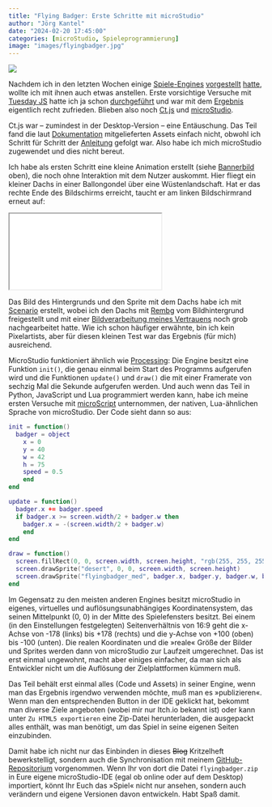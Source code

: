 ```yaml
---
title: "Flying Badger: Erste Schritte mit microStudio"
author: "Jörg Kantel"
date: "2024-02-20 17:45:00"
categories: [microStudio, Spieleprogrammierung]
image: "images/flyingbadger.jpg"
---
```


[![](images/flyingbadger-b.jpg)](https://www.flickr.com/photos/schockwellenreiter/53540030015/)

Nachdem ich in den letzten Wochen einige [Spiele-Engines](https://kantel.github.io/posts/2024013002_microstudio_update/) [vorgestellt](https://kantel.github.io/posts/2024020801_tuesdayjs_update/) [hatte](https://kantel.github.io/posts/2024021001_ctJS/), wollte ich mit ihnen auch etwas anstellen. Erste vorsichtige Versuche mit [Tuesday&nbsp;JS](http://cognitiones.kantel-chaos-team.de/multimedia/spieleprogrammierung/tuesdayjs.html) hatte ich ja schon [durchgeführt](https://kantel.github.io/posts/2024021102_tuesdayjs_1st_steps/) und war mit dem [Ergebnis](https://kantel.itch.io/poirots-abenteuer) eigentlich recht zufrieden. Blieben also noch [Ct.js](http://cognitiones.kantel-chaos-team.de/multimedia/spieleprogrammierung/ctjs.html) und [microStudio](http://cognitiones.kantel-chaos-team.de/multimedia/spieleprogrammierung/microstudio.html).

Ct.js war -- zumindest in der Desktop-Version -- eine Entäuschung. Das Teil fand die laut [Dokumentation](https://docs.ctjs.rocks/) mitgelieferten Assets einfach nicht, obwohl ich Schritt für Schritt der [Anleitung](https://docs.ctjs.rocks/tutorials/making-games-platformer.html) gefolgt war. Also habe ich mich microStudio zugewendet und dies nicht bereut.

Ich habe als ersten Schritt eine kleine Animation erstellt (siehe [Bannerbild](https://www.flickr.com/photos/schockwellenreiter/53540030015/) oben), die noch ohne Interaktion mit dem Nutzer auskommt. Hier fliegt ein kleiner Dachs in einer Ballongondel über eine Wüstenlandschaft. Hat er das rechte Ende des Bildschirms erreicht, taucht er am linken Bildschirmrand erneut auf:

<iframe src="flyingbadger/index.html" class="if16_9" name="Flying Badger"></iframe>

Das Bild des Hintergrunds und den Sprite mit dem Dachs habe ich mit [Scenario](https://www.flickr.com/photos/schockwellenreiter/53537297945/) erstellt, wobei ich den Dachs mit [Rembg](https://github.com/danielgatis/rembg) vom Bildhintergrund freigestellt und mit einer [Bildverarbeitung meines Vertrauens](http://cognitiones.kantel-chaos-team.de/multimedia/computergraphik/gc.html) noch grob nachgearbeitet hatte. Wie ich schon häufiger erwähnte, bin ich kein Pixelartists, aber für diesen kleinen Test war das Ergebnis (für mich) ausreichend.

MicroStudio funktioniert ähnlich wie [Processing](http://cognitiones.kantel-chaos-team.de/programmierung/creativecoding/processing/processing.html): Die Engine besitzt eine Funktion `init()`, die genau einmal beim Start des Programms aufgerufen wird und die Funktionen `update()` und `draw()` die mit einer Framerate von sechzig Mal die Sekunde aufgerufen werden. Und auch wenn das Teil in Python, JavaScript und Lua programmiert werden kann, habe ich meine ersten Versuche mit [microScript](http://cognitiones.kantel-chaos-team.de/multimedia/spieleprogrammierung/microscript.html) unternommen, der nativen, Lua-ähnlichen Sprache von microStudio. Der Code sieht dann so aus:

```lua
init = function()
  badger = object
    x = 0
    y = 40
    w = 42
    h = 75
    speed = 0.5   
    end
end

update = function()
  badger.x += badger.speed
  if badger.x >= screen.width/2 + badger.w then
    badger.x = -(screen.width/2 + badger.w)
    end
end

draw = function()
  screen.fillRect(0, 0, screen.width, screen.height, "rgb(255, 255, 255)")
  screen.drawSprite("desert", 0, 0, screen.width, screen.height)
  screen.drawSprite("flyingbadger_med", badger.x, badger.y, badger.w, badger.h)
end
```

Im Gegensatz zu den meisten anderen Engines besitzt microStudio in eigenes, virtuelles und auflösungsunabhängiges Koordinatensystem, das seinen Mittelpunkt (0, 0) in der Mitte des Spielefensters besitzt. Bei einem (in den Einstellungen festgelegten) Seitenverhältnis von 16:9 geht die x-Achse von -178 (links) bis +178 (rechts) und die y-Achse von +100 (oben) bis -100 (unten). Die realen Koordinaten und die »reale« Größe der Bilder und Sprites werden dann von microStudio zur Laufzeit umgerechnet. Das ist erst einmal ungewohnt, macht aber einiges einfacher, da man sich als Entwickler nicht um die Auflösung der Zielplattformen kümmern muß.

Das Teil behält erst einmal alles (Code und Assets) in seiner Engine, wenn man das Ergebnis irgendwo verwenden möchte, muß man es »publizieren«. Wenn man den entsprechenden Button in der IDE geklickt hat, bekommt man diverse Ziele angeboten (wobei mir nur Itch.io bekannt ist) oder kann unter `Zu HTML5 exportieren` eine Zip-Datei herunterladen, die ausgepackt alles enthält, was man benötigt, um das Spiel in seine eigenen Seiten einzubinden.

Damit habe ich nicht nur das Einbinden in dieses ~~Blog~~ Kritzelheft bewerkstelligt, sondern auch die Synchronisation mit meinem [GitHub-Repositorium](https://github.com/kantel/microstudio) vorgenommen. Wenn Ihr von dort die Datei `flyingbadger.zip` in Eure eigene microStudio-IDE (egal ob online oder auf dem Desktop) importiert, könnt Ihr Euch das »Spiel« nicht nur ansehen, sondern auch verändern und eigene Versionen davon entwickeln. Habt Spaß damit.